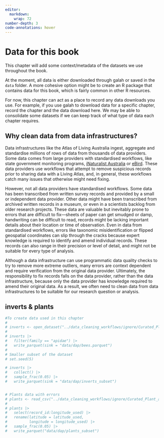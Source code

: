 ```yaml
---
editor: 
  markdown: 
    wrap: 72
number-depth: 3
code-annotations: hover
---
```


# Data for this book {.unnumbered}

This chapter will add some context/metadata of the datasets we use throughout the book.

At the moment, all data is either downloaded through galah or saved in the `data` folder. A more cohesive option might be to create an R package that contains data for this book, which is fairly common in other R resources.

For now, this chapter can act as a place to record any data downloads you use. For example, if you use galah to download data for a specific chapter, record the chapter and the data download here. We may be able to consolidate some datasets if we can keep track of what type of data each chapter requires.

## Why clean data from data infrastructures?

Data infrastructures like the Atlas of Living Australia ingest, aggregate and standardise millions of rows of data from thousands of data providers. Some data comes from large providers with standardised workflows, like state government monitoring programs, [iNaturalist Australia](LINK) or [eBird](LINK). These data providers use workflows that attempt to remove suspicious records prior to sharing data with a Living Atlas, and, in general, these workflows catch many issues that otherwise might need fixing. 

However, not all data providers have standardised workflows. Some data has been transcribed from written survey records and provided by a small or independent data provider. Other data might have been transcribed from archived written records in a museum, or even in a scientists backlog from older research projects. These data are valuable but inevitably prone to errors that are difficult to fix---sheets of paper can get smudged or damp, handwriting can be difficult to read, records might be lacking important details about their location or time of observation. Even in data from standardised workflows, errors like taxonomic misidentification or flipped geospatial coordinates can slip through the cracks because expert knowledge is required to identify and amend individual records. These records can also range in their precision or level of detail, and might not be suitable for every type of analysis.

Although a data infrastructure can use programmatic data quality checks to try to remove more extreme outliers, many errors are context dependent and require verification from the original data provider. Ultimately, the responsibility to fix records falls on the data provider, rather than the data infrastructure, because only the data provider has knowledge required to amend their original data. As a result, we often need to clean data from data infrastructures to be suitable for our research question or analysis.

## inverts & plants

<!-- Code from Fonti of how to make data subsets from the Plant/Inverts Bushfire dataset --> 

```r
#To create data used in this chapter
#
# inverts <- open_dataset("../data_cleaning_workflows/ignore/Curated_Plant_and_Invertebrate_Data_for_Bushfire_Modelling/invertebrate.data.csv", format = "csv")
# 
# inverts |> 
#   filter(family == "apidae") |> 
#   write_parquet(sink = "data/dap/bees.parquet")
#
# Smaller subset of the dataset
# set.seed(5)

# inverts |>
#   collect() |> 
#   sample_frac(0.05) |>
#   write_parquet(sink = "data/dap/inverts_subset")


# Plants data with errors
# plants <- read_csv("../data_cleaning_workflows/ignore/Curated_Plant_and_Invertebrate_Data_for_Bushfire_Modelling/vascularplant.data.csv")
# 
# plants |>
#   select(record_id:longitude_used) |>
#   rename(latitude = latitude_used,
#          longitude = longitude_used) |>
#   sample_frac(0.05) |>
#   write_parquet("data/dap/plants_subset")
```

